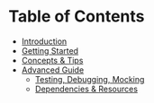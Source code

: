 # Table of Contents

* [Introduction](/chains/intro)
* [Getting Started](/chains/getting-started)
* [Concepts & Tips](/chains/concepts)
* [Advanced Guide](/chains/guide)
    * [Testing, Debugging, Mocking](/chains/guide#development-experience)
    * [Dependencies & Resources](/chains/guide#changing-compute-resources)
